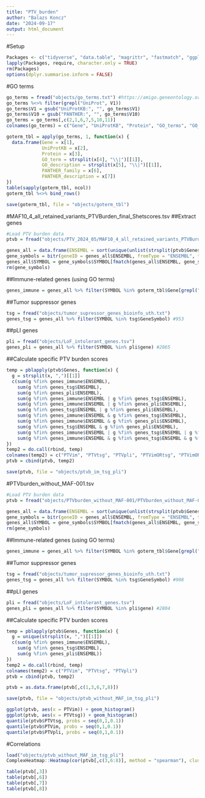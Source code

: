 ```yaml
---
title: "PTV_burden"
author: "Balazs Koncz"
date: "2024-09-17"
output: html_document
---
```


#Setup

```r
Packages <- c("tidyverse", "data.table", "magrittr", "fastmatch", "ggplot2", "pbapply", "clusterProfiler")
lapply(Packages, require, character.only = TRUE)
rm(Packages)
options(dplyr.summarise.inform = FALSE)
```

#GO terms

```r
go_terms = fread("objects/go_terms.txt") #https://amigo.geneontology.org/amigo/search/bioentity
go_terms %<>% filter(grepl("UniProt", V1))
go_terms$V1 = gsub("UniProtKB:", "", go_terms$V1)
go_terms$V10 = gsub("PANTHER:", "", go_terms$V10)
go_terms = go_terms[,c(2,1,6,7,5,10,11)]
colnames(go_terms) = c("Gene", "UniProtKB", "Protein", "GO_terms", "GO_descriptions", "PANTHER_family", "PANTHER_description")

goterm_tbl = apply(go_terms, 1, function(x) {
  data.frame(Gene = x[1], 
             UniProtKB = x[2], 
             Protein = x[3], 
             GO_term = strsplit(x[4], "\\|")[[1]],
             GO_description = strsplit(x[5], "\\|")[[1]],
             PANTHER_family = x[6],
             PANTHER_description = x[7])
})
table(sapply(goterm_tbl, ncol))
goterm_tbl %<>% bind_rows()

save(goterm_tbl, file = "objects/goterm_tbl")
```

#MAF10_4_all_retained_variants_PTVBurden_final_Shetscores.tsv
##Extract genes

```r
#Load PTV burden data
ptvb = fread("objects/PTV_2024_05/MAF10_4_all_retained_variants_PTVBurden_final_Shetscores.tsv")

genes_all = data.frame(ENSEMBL = sort(unique(unlist(strsplit(ptvb$Genes, ","), use.names = F))))
gene_symbols = bitr(geneID = genes_all$ENSEMBL, fromType = "ENSEMBL", toType = "SYMBOL", OrgDb = "org.Hs.eg.db")
genes_all$SYMBOL = gene_symbols$SYMBOL[fmatch(genes_all$ENSEMBL, gene_symbols$ENSEMBL)]
rm(gene_symbols)

```

##Immune-related genes (using GO terms)

```r
genes_immune = genes_all %>% filter(SYMBOL %in% goterm_tbl$Gene[grepl("immune", goterm_tbl$GO_description)])

```

##Tumor suppressor genes

```r
tsg = fread("objects/tumor_supressor_genes_bioinfo_uth.txt")
genes_tsg = genes_all %>% filter(SYMBOL %in% tsg$GeneSymbol) #953

```

##pLI genes

```r
pli = fread("objects/LoF_intolerant_genes.tsv")
genes_pli = genes_all %>% filter(SYMBOL %in% pli$gene) #2865

```

##Calculate specific PTV burden scores

```r
temp = pblapply(ptvb$Genes, function(x) {
  g = strsplit(x, ",")[[1]]
  c(sum(g %fin% genes_immune$ENSEMBL),
    sum(g %fin% genes_tsg$ENSEMBL),
    sum(g %fin% genes_pli$ENSEMBL),
    sum(g %fin% genes_immune$ENSEMBL | g %fin% genes_tsg$ENSEMBL),
    sum(g %fin% genes_immune$ENSEMBL | g %fin% genes_pli$ENSEMBL),
    sum(g %fin% genes_tsg$ENSEMBL | g %fin% genes_pli$ENSEMBL),
    sum(g %fin% genes_immune$ENSEMBL & g %fin% genes_tsg$ENSEMBL),
    sum(g %fin% genes_immune$ENSEMBL & g %fin% genes_pli$ENSEMBL),
    sum(g %fin% genes_tsg$ENSEMBL & g %fin% genes_pli$ENSEMBL),
    sum(g %fin% genes_immune$ENSEMBL | g %fin% genes_tsg$ENSEMBL | g %fin% genes_pli$ENSEMBL),
    sum(g %fin% genes_immune$ENSEMBL & g %fin% genes_tsg$ENSEMBL & g %fin% genes_pli$ENSEMBL))
})
temp2 = do.call(rbind, temp)
colnames(temp2) = c("PTVim", "PTVtsg", "PTVpli", "PTVimORtsg", "PTVimORpli", "PTVtsgORpli", "PTVimANDtsg", "PTVimANDpli", "PTVtsgANDpli", "PTVimORtsgORpli", "PTVimANDtsgANDpli")
ptvb = cbind(ptvb, temp2)

save(ptvb, file = "objects/ptvb_im_tsg_pli")

```

#PTVburden_without_MAF-001.tsv

```r
#Load PTV burden data
ptvb = fread("objects/PTVburden_without_MAF-001/PTVburden_without_MAF-001.tsv")

genes_all = data.frame(ENSEMBL = sort(unique(unlist(strsplit(ptvb$Genes, ","), use.names = F))))
gene_symbols = bitr(geneID = genes_all$ENSEMBL, fromType = "ENSEMBL", toType = "SYMBOL", OrgDb = "org.Hs.eg.db")
genes_all$SYMBOL = gene_symbols$SYMBOL[fmatch(genes_all$ENSEMBL, gene_symbols$ENSEMBL)]
rm(gene_symbols)

```

##Immune-related genes (using GO terms)

```r
genes_immune = genes_all %>% filter(SYMBOL %in% goterm_tbl$Gene[grepl("immune", goterm_tbl$GO_description)]) #1120

```

##Tumor suppressor genes

```r
tsg = fread("objects/tumor_supressor_genes_bioinfo_uth.txt")
genes_tsg = genes_all %>% filter(SYMBOL %in% tsg$GeneSymbol) #908

```

##pLI genes

```r
pli = fread("objects/LoF_intolerant_genes.tsv")
genes_pli = genes_all %>% filter(SYMBOL %in% pli$gene) #2804

```

##Calculate specific PTV burden scores

```r
temp = pblapply(ptvb$Genes, function(x) {
  g = unique(strsplit(x, ",")[[1]])
  c(sum(g %fin% genes_immune$ENSEMBL),
    sum(g %fin% genes_tsg$ENSEMBL),
    sum(g %fin% genes_pli$ENSEMBL))
})
temp2 = do.call(rbind, temp)
colnames(temp2) = c("PTVim", "PTVtsg", "PTVpli")
ptvb = cbind(ptvb, temp2)

ptvb = as.data.frame(ptvb[,c(1,3,6,7,8)])

save(ptvb, file = "objects/ptvb_without_MAF_im_tsg_pli")

ggplot(ptvb, aes(x = PTVim)) + geom_histogram()
ggplot(ptvb, aes(x = PTVtsg)) + geom_histogram()
quantile(ptvb$PTVtsg, probs = seq(0,1,0.1))
quantile(ptvb$PTVim, probs = seq(0,1,0.1))
quantile(ptvb$PTVpli, probs = seq(0,1,0.1))
```



#Correlations

```r
load("objects/ptvb_without_MAF_im_tsg_pli")
ComplexHeatmap::Heatmap(cor(ptvb[,c(3,6:8)], method = "spearman"), cluster_rows = F, cluster_columns = F)

table(ptvb[,3])
table(ptvb[,6])
table(ptvb[,7])
table(ptvb[,8])

```
